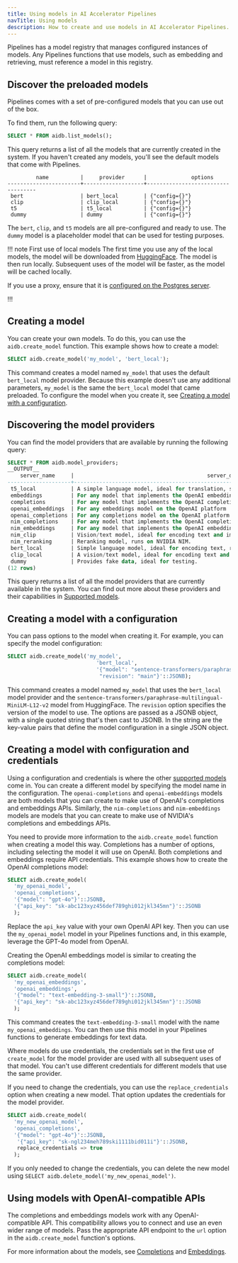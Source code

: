 ```yaml
---
title: Using models in AI Accelerator Pipelines
navTitle: Using models
description: How to create and use models in AI Accelerator Pipelines.
---
```


Pipelines has a model registry that manages configured instances of models. Any Pipelines functions that use models, such as embedding and retrieving, must reference a model in this registry. 

## Discover the preloaded models

Pipelines comes with a set of pre-configured models that you can use out of the box.


To find them, run the following query:

```sql
SELECT * FROM aidb.list_models();
```

This query returns a list of all the models that are currently created in the system. If you haven't created any models, you'll see the default models that come with Pipelines.


```text
         name          |     provider      |              options
-----------------------+-------------------+-----------------------------------
 bert                  | bert_local        | {"config={}"}
 clip                  | clip_local        | {"config={}"}
 t5                    | t5_local          | {"config={}"}
 dummy                 | dummy             | {"config={}"}
```

The `bert`, `clip`, and `t5` models are all pre-configured and ready to use. The `dummy` model is a placeholder model that can be used for testing purposes.

!!! note First use of local models
The first time you use any of the local models, the model will be downloaded from [HuggingFace](https://huggingface.co/).  The model is then run locally.
Subsequent uses of the model will be faster, as the model will be cached locally.

If you use a proxy, ensure that it is [configured on the Postgres server](../installing/complete#proxy-settings).

!!!

## Creating a model

You can create your own models. To do this, you can use the `aidb.create_model` function. This example shows how to create a model:

```sql
SELECT aidb.create_model('my_model', 'bert_local');
```

This command creates a model named `my_model` that uses the default `bert_local` model provider. Because this example doesn't use any additional parameters, `my_model` is the same the `bert_local` model that came preloaded. To configure the model when you create it, see [Creating a model with a configuration](#creating-a-model-with-a-configuration).

## Discovering the model providers

You can find the model providers that are available by running the following query:

```sql
SELECT * FROM aidb.model_providers;
__OUTPUT__
    server_name     |                                          server_description                                          | server_options 
--------------------+------------------------------------------------------------------------------------------------------+----------------
 t5_local           | A simple language model, ideal for translation, summarization, and question answering. Runs locally. | 
 embeddings         | For any model that implements the OpenAI embeddings API.                                             | 
 completions        | For any model that implements the OpenAI completions API.                                            | 
 openai_embeddings  | For any embeddings model on the OpenAI platform                                                      | 
 openai_completions | For any completions model on the OpenAI platform.                                                    | 
 nim_completions    | For any model that implements the OpenAI completions API on NVIDIA NIM.                              | 
 nim_embeddings     | For any model that implements the OpenAI embeddings API on NVIDIA NIM.                               | 
 nim_clip           | Vision/text model, ideal for encoding text and images, runs on NVIDIA NIM.                           | 
 nim_reranking      | Reranking model, runs on NVIDIA NIM.                                                                 | 
 bert_local         | Simple language model, ideal for encoding text, runs locally.                                        | 
 clip_local         | A vision/text model, ideal for encoding text and images, runs locally.                               | 
 dummy              | Provides fake data, ideal for testing.                                                               | 
(12 rows)
```

This query returns a list of all the model providers that are currently available in the system. You can find out more about these providers and their capabilities in [Supported models](./supported-models).

## Creating a model with a configuration

You can pass options to the model when creating it. For example, you can specify the model configuration:

```sql
SELECT aidb.create_model('my_model', 
                            'bert_local', 
                            '{"model": "sentence-transformers/paraphrase-multilingual-MiniLM-L12-v2",
                             "revision": "main"}'::JSONB);
```

This command creates a model named `my_model` that uses the `bert_local` model provider and the `sentence-transformers/paraphrase-multilingual-MiniLM-L12-v2` model from HuggingFace. The `revision` option specifies the version of the model to use. The options are passed as a JSONB object, with a single quoted string that's then cast to JSONB. In the string are the key-value pairs that define the model configuration in a single JSON object.

## Creating a model with configuration and credentials

Using a configuration and credentials is where the other [supported models](./supported-models) come in. You can create a different model by specifying the model name in the configuration. The `openai-completions` and `openai-embeddings` models are both models that you can create to make use of OpenAI's completions and embeddings APIs. Similarly, the `nim-completions` and `nim-embeddings` models are models that you can create to make use of NVIDIA's completions and embeddings APIs.

You need to provide more information to the `aidb.create_model` function when creating a model this way. Completions has a number of options, including selecting the model it will use on OpenAI. Both completions and embeddings require API credentials. This example shows how to create the OpenAI completions model:

```sql
SELECT aidb.create_model(
  'my_openai_model',
  'openai_completions',
  '{"model": "gpt-4o"}'::JSONB,
  '{"api_key": "sk-abc123xyz456def789ghi012jkl345mn"}'::JSONB
  );
```

Replace the `api_key` value with your own OpenAI API key. Then you can use the `my_openai_model` model in your Pipelines functions and, in this example, leverage the GPT-4o model from OpenAI.

Creating the OpenAI embeddings model is similar to creating the completions model:

```sql
SELECT aidb.create_model(
  'my_openai_embeddings',
  'openai_embeddings',
  '{"model": "text-embedding-3-small"}'::JSONB,
  '{"api_key": "sk-abc123xyz456def789ghi012jkl345mn"}'::JSONB
  );
```

This command creates the `text-embedding-3-small` model with the name `my_openai_embeddings`. You can then use this model in your Pipelines functions to generate embeddings for text data.

Where models do use credentials, the credentials set in the first use of `create_model` for the model provider are used with all subsequent uses of that model. You can't use different credentials for different models that use the same provider.

If you need to change the credentials, you can use the `replace_credentials` option when creating a new model. That option updates the credentials for the model provider.

```sql
SELECT aidb.create_model(
  'my_new_openai_model',
  'openai_completions',
  '{"model": "gpt-4o"}'::JSONB,
   '{"api_key": "sk-ngl234meh789ski1111bid011i"}'::JSONB,
   replace_credentials => true
  );
```

If you only needed to change the credentials, you can delete the new model using `SELECT aidb.delete_model('my_new_openai_model')`.

## Using models with OpenAI-compatible APIs

The completions and embeddings models work with any OpenAI-compatible API. This compatibility allows you to connect and use an even wider range of models. Pass the appropriate API endpoint to the `url` option in the `aidb.create_model` function's options.

For more information about the models, see [Completions](./supported-models/completions) and [Embeddings](./supported-models/embeddings).
